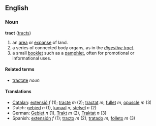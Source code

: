 ==English==
=== Noun ===
'''tract''' ([[tracts]])

#an [[area]] or [[expanse]] of land.
#a series of connected body organs, as in the ''[[digestive tract]]''.
#a small [[booklet]] such as a [[pamphlet]], often for promotional or informational uses.

====Related terms====
*[[tractate]] ''noun''

====Translations====
*[[Catalan]]: [[extensió]] ''f'' (1); [[tracte]] ''m'' (2); [[tractat]] ''m'', [[fullet]] ''m'', [[opuscle]] ''m'' (3) 
*Dutch: [[gebied]] ''n'' (1), [[kanaal]] ''n'', [[stelsel]] ''n'' (2)
*German: [[Gebiet]] ''n'' (1), [[Trakt]] ''m'' (2), [[Traktat]] ''n'' (3)
*Spanish: [[extensión]] ''f'' (1); [[tracto]] ''m'' (2); [[tratado]] ''m'', [[folleto]] ''m'' (3)